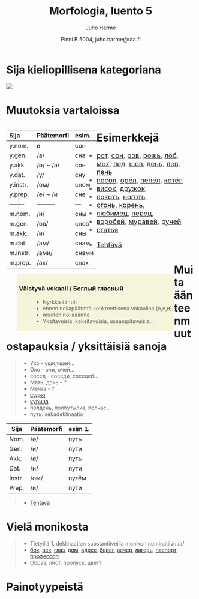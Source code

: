 % Morfologia, luento 5
% Juho Härme
% Pinni B 5004, juho.harme@uta.fi


# Sija kieliopillisena kategoriana


![](http://atmpovar.ru/wp-content/uploads/2012/12/salat-s-seledkoj-yablokom-fenxelem-i-seldereem.jpg)


<!--  pandoc -f markdown -s luento5.Rmd -t slideous -o luento5.html --self-contained --include-in-header=fontheader.html --smart -->


# Muutoksia vartaloissa

<!-- Mikä ilmiö? Järjestyksessä samalla kertaillaan muotoja... -->

<article class='incremental' style='float:left;'>

<table style="visibility: visible;">
<thead>
<tr class="header">
<th align="left">Sija</th>
<th align="left">Päätemorfi</th>
<th align="left">esim.</th>
</tr>
</thead>
<tbody>
<tr class="odd incremental">
<td align="left">y.nom.</td>
<td align="left">ø</td>
<td align="left">сон</td>
</tr>
<tr class="even incremental">
<td align="left">y.gen.</td>
<td align="left">/а/</td>
<td align="left">сна</td>
</tr>
<tr class="odd incremental">
<td align="left">y.akk.</td>
<td align="left">/ø/ ~ /a/</td>
<td align="left">сон</td>
</tr>
<tr class="even incremental">
<td align="left">y.dat.</td>
<td align="left">/у/</td>
<td align="left">сну</td>
</tr>
<tr class="odd incremental">
<td align="left">y.instr.</td>
<td align="left">/ом/</td>
<td align="left">cном</td>
</tr>
<tr class="even incremental">
<td align="left">y.prep.</td>
<td align="left">/е/ ~ /и</td>
<td align="left">сне</td>
</tr>
<tr class="odd incremental">
<td align="left">——-</td>
<td align="left">———</td>
<td align="left">—</td>
</tr>
<tr class="even incremental">
<td align="left">m.nom.</td>
<td align="left">/и/</td>
<td align="left">сны</td>
</tr>
<tr class="odd incremental">
<td align="left">m.gen.</td>
<td align="left">/ов/</td>
<td align="left">снов</td>
</tr>
<tr class="even incremental">
<td align="left">m.akk.</td>
<td align="left">/и/</td>
<td align="left">сны</td>
</tr>
<tr class="odd incremental">
<td align="left">m.dat.</td>
<td align="left">/ам/</td>
<td align="left">снам</td>
</tr>
<tr class="even incremental">
<td align="left">m.instr.</td>
<td align="left">/ами/</td>
<td align="left">cнами</td>
</tr>
<tr class="odd incremental">
<td align="left">m.prep.</td>
<td align="left">/ах/</td>
<td align="left">снах</td>
</tr>
</tbody>
</table>
</article>

<article class='incremental' style='float:left;margin-left:2em;padding:0.4em;background:beige;'>

### Väistyvä vokaali / Беглый гласный

>- Nyrkkisääntö: 
    - ennen nollapäätettä konkreettisena vokaalina (о,е,и)
    - muuten nollaäänne
>- Yksitavuisia, kaksitavuisia, useampitavuisia...

</article>

# Esimerkkejä

<article class='incremental' style='font-size:130%;'>

>- [рот](https://ru.wiktionary.org/wiki/рот),
  [сон](https://ru.wiktionary.org/wiki/сон),
  [ров](https://ru.wiktionary.org/wiki/ров),
  [рожь](https://ru.wiktionary.org/wiki/рожь),
  [лоб](https://ru.wiktionary.org/wiki/лоб),
  [мох](https://ru.wiktionary.org/wiki/мох),
  [лед](https://ru.wiktionary.org/wiki/лед),
  [шов](https://ru.wiktionary.org/wiki/шов),
  [день](https://ru.wiktionary.org/wiki/день),
  [лев](https://ru.wiktionary.org/wiki/лев),
  [пень](https://ru.wiktionary.org/wiki/пень)
>- [посол](https://ru.wiktionary.org/wiki/посол),
  [орёл](https://ru.wiktionary.org/wiki/орёл),
  [пепел](https://ru.wiktionary.org/wiki/пепел),
  [котёл](https://ru.wiktionary.org/wiki/котёл)
>- [висок](https://ru.wiktionary.org/wiki/висок),
  [дружок](https://ru.wiktionary.org/wiki/дружок),
>- [локоть](https://ru.wiktionary.org/wiki/локоть),
  [ноготь](https://ru.wiktionary.org/wiki/ноготь),
>- [огонь](https://ru.wiktionary.org/wiki/огонь),
  [корень](https://ru.wiktionary.org/wiki/корень),
>- [любимец](https://ru.wiktionary.org/wiki/любимец),
  [перец](https://ru.wiktionary.org/wiki/перец),
>- [воробей](https://ru.wiktionary.org/wiki/воробей),
  [муравей](https://ru.wiktionary.org/wiki/муравей),
  [ручей](https://ru.wiktionary.org/wiki/ручей)
>- [статья](https://ru.wiktionary.org/wiki/статья)

>- [Tehtävä](../tehtavat/luento5.pdf)

</article>

# Muita äänteenmuutostapauksia / yksittäisiä sanoja

>- Ухо - уши,ушей...
>- Око - очи, очей...
>- сосед - соседи, соседей...
>- Мать, дочь - ?
>- Мечта - ?
>- [судно](https://ru.wiktionary.org/wiki/судно)
>- [курица](https://ru.wiktionary.org/wiki/курица)
>- полдень, полбутылка, полчас...
>- путь: sekadeklinaatio

<article class='incremental'>

Sija   | Päätemorfi | esim 1.
----   | ---------- | ----  
Nom.   | /ø/        | путь 
Gen.   | /и/        | пути  
Akk.   | /ø/        | путь  
Dat.   | /и/        | пути  
Instr. | /ом/       | путём 
Prep.  | /и/        | пути  

</article>

>- [Tehtävä](../tehtavat/luento5.pdf)


# Vielä monikosta

<!-- Ensin tehdään edellä oleva tehtävä -->

>- Tietyillä 1. deklinaation substantiiveilla monikon nominatiivi: /а/
>- [бок](https://ru.wiktionary.org/wiki/бок), [век](https://ru.wiktionary.org/wiki/век), [глаз](https://ru.wiktionary.org/wiki/глаз), [дом](https://ru.wiktionary.org/wiki/дом), [адрес](https://ru.wiktionary.org/wiki/адрес), [берег](https://ru.wiktionary.org/wiki/берег), [вечер](https://ru.wiktionary.org/wiki/вечер), [лагерь](https://ru.wiktionary.org/wiki/лагерь), [паспорт](https://ru.wiktionary.org/wiki/паспорт), [профессор](https://ru.wiktionary.org/wiki/профессор)
>- Образ, лист, пропуск, цвет?

# Painotyypeistä

<!-- TÄMÄN voi antaa rauhassa lipsahtaa seuraavan kerran puolelle. -->

